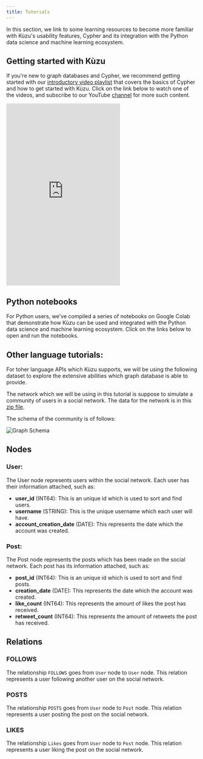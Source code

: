 ```yaml
---
title: Tutorials
---
```


In this section, we link to some learning resources to become more familiar with Kùzu's usability
features, Cypher and its integration with the Python data science and machine learning ecosystem.


## Getting started with Kùzu

If you're new to graph databases and Cypher, we recommend getting started with our
[introductory video playlist](https://www.youtube.com/playlist?list=PLnMU6rfAdE1CSgarQ3SpDqeudCe42PzuD)
that covers the basics of Cypher and how to get started with Kùzu.
Click on the link below to watch one of the videos, and subscribe to our YouTube
[channel](https://www.youtube.com/@Kuzudb) for more such content.

<div class="video-container">
  <iframe
    height="480"
    src="https://www.youtube.com/embed/wV2iphFc_f0"
    title="YouTube video player" frameborder="0"
    allowfullscreen
    >
  </iframe>
</div>


## Python notebooks

For Python users, we've compiled a series of notebooks on Google Colab that demonstrate how Kùzu can
be used and integrated with the Python data science and machine learning
ecosystem. Click on the links below to open and run the notebooks.

<CardGrid>
  <LinkCard
    title="Intro to Cypher"
    description="Become familiar with Cypher syntax"
    href="https://colab.research.google.com/drive/1zgTCEOFdskYRQ45COYRww7sA6fTXE66S"
  />
  <LinkCard
    title="Kùzu and NetworkX"
    description="Working with NetworkX & graph algorithms using a Kùzu graph"
    href="https://colab.research.google.com/drive/1_AK-CHELz0fLAc2RCPvPgD-R7-NGyrGu"
  />
  <LinkCard
    title="Kùzu and PyTorch Geometric (1)"
    description="Node property prediction"
    href="https://colab.research.google.com/drive/1ijFoPN4USr4umUzRoCfRPFNZfbhKKLcC"
  />
  <LinkCard
    title="Kùzu and PyTorch Geometric (2)"
    description="Link prediction"
    href="https://colab.research.google.com/drive/1OxlDLUYZL8jTkqKdVebFtek7yZ5of7FK"
  />
  <LinkCard
    title="LlamaIndex-Kùzu Integration"
    description="Using Kùzu as a property graph store for LlamaIndex"
    href="https://colab.research.google.com/drive/1brAdNRNLG2XHD7Jv3ZwSQCOCJ_wmfd1B"
  />
  <LinkCard
    title="LangChain-Kùzu Integration"
    description="Using Kùzu as a property graph store for LangChain"
    href="https://colab.research.google.com/drive/16FscFHwSKQNXFprChdQufMP7G6u8cMTS"
  />
</CardGrid>

## Other language tutorials:
For toher language APIs which Kùzu supports, we will be using the following dataset to explore the extensive abilities which graph database is able to provide.

The network which we will be using in this tutorial is suppose to simulate a community of users in a social network. The data for the network is in this [zip file](https://rgw.cs.uwaterloo.ca/kuzu-test/tutorial/tutorial_data.zip).

The schema of the community is of follows:

![Graph Schema](./Graph_Schema.png)

## Nodes
### **User**: 
The User node represents users within the social network. Each user has their information attached, such as:
- **user_id** (INT64): This is an unique id which is used to sort and find users. 
- **username** (STRING): This is the unique username which each user will have.
- **account_creation_date** (DATE): This represents the date which the account was created.

### **Post**:
The Post node represents the posts which has been made on the social network. Each post has its information attached, such as:
- **post_id** (INT64): This is an unique id which is used to sort and find posts.
- **creation_date** (DATE): This represents the date which the account was created.
- **like_count** (INT64): This represents the amount of likes the post has received.
- **retweet_count** (INT64): This represents the amount of retweets the post has received.

## Relations
### **FOLLOWS**
The relationship `FOLLOWS` goes from `User` node to `User` node. This relation represents a user following another user on the social network.

### **POSTS** 
The relationship `POSTS` goes from `User` node to `Post` node. This relation represents a user posting the post on the social network.

### **LIKES**
The relationship `Likes` goes from `User` node to `Post` node. This relation represents a user liking the post on the social network.

<LinkCard
title="Rust"
description="Tutorial for Kùzu's Rust API"
href="/tutorials/rust/rust_tutorial"
/>
